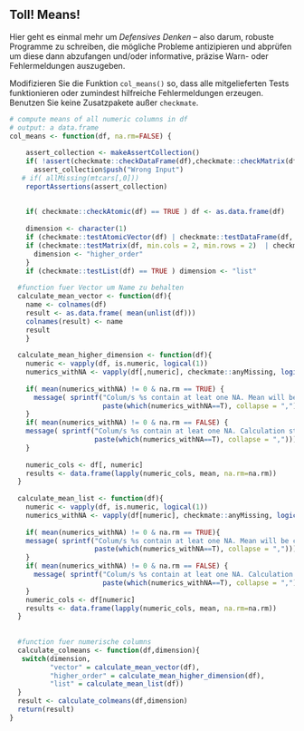 ## Toll! Means!

Hier geht es einmal mehr um *Defensives Denken* -- also darum, robuste Programme zu schreiben, die mögliche Probleme antizipieren und abprüfen um diese dann abzufangen und/oder
informative, präzise Warn- oder Fehlermeldungen auszugeben.

Modifizieren Sie die Funktion `col_means()` so, dass alle mitgelieferten Tests
funktionieren oder zumindest hilfreiche Fehlermeldungen erzeugen. Benutzen Sie keine Zusatzpakete außer `checkmate`.

```r
# compute means of all numeric columns in df
# output: a data.frame
col_means <- function(df, na.rm=FALSE) {
  
    assert_collection <- makeAssertCollection()
    if( !assert(checkmate::checkDataFrame(df),checkmate::checkMatrix(df),checkmate::checkAtomic(df),checkmate::checkList(df), combine = "or"))
      assert_collection$push("Wrong Input")
   # if( allMissing(mtcars[,0])) 
    reportAssertions(assert_collection)
  
    
    if( checkmate::checkAtomic(df) == TRUE ) df <- as.data.frame(df)
    
    dimension <- character(1)
    if (checkmate::testAtomicVector(df) | checkmate::testDataFrame(df, max.cols = 1) ) dimension <- "vector"
    if (checkmate::testMatrix(df, min.cols = 2, min.rows = 2)  | checkmate::testDataFrame(df, min.rows = 2, min.cols = 2)) {
      dimension <- "higher_order"
    }
    if (checkmate::testList(df) == TRUE ) dimension <- "list"
  
  #function fuer Vector um Name zu behalten
  calculate_mean_vector <- function(df){
    name <- colnames(df)
    result <- as.data.frame( mean(unlist(df)))
    colnames(result) <- name
    result
    }
  
  calculate_mean_higher_dimension <- function(df){
    numeric <- vapply(df, is.numeric, logical(1))
    numerics_withNA <- vapply(df[,numeric], checkmate::anyMissing, logical(1))
    
    if( mean(numerics_withNA) != 0 & na.rm == TRUE) {
      message( sprintf("Colum/s %s contain at leat one NA. Mean will be computed without NA",
                       paste(which(numerics_withNA==T), collapse = ",")))
    }
    if( mean(numerics_withNA) != 0 & na.rm == FALSE) {
    message( sprintf("Colum/s %s contain at leat one NA. Calculation stopped (change na.rm to TRUE) for calculation.",
                     paste(which(numerics_withNA==T), collapse = ",")))
    }
    
    numeric_cols <- df[, numeric]
    results <- data.frame(lapply(numeric_cols, mean, na.rm=na.rm))
  }
  
  calculate_mean_list <- function(df){
    numeric <- vapply(df, is.numeric, logical(1))
    numerics_withNA <- vapply(df[numeric], checkmate::anyMissing, logical(1))
    
    if( mean(numerics_withNA) != 0 & na.rm == TRUE){
    message( sprintf("Colum/s %s contain at leat one NA. Mean will be computed without NA",
                     paste(which(numerics_withNA==T), collapse = ",")))
    }
    if( mean(numerics_withNA) != 0 & na.rm == FALSE) {
      message( sprintf("Colum/s %s contain at leat one NA. Calculation stopped (change na.rm to TRUE) for calculation).",
                       paste(which(numerics_withNA==T), collapse = ",")))
    }
    numeric_cols <- df[numeric]
    results <- data.frame(lapply(numeric_cols, mean, na.rm=na.rm))
  }
  
  
  #function fuer numerische columns
  calculate_colmeans <- function(df,dimension){
   switch(dimension,
          "vector" = calculate_mean_vector(df),
          "higher_order" = calculate_mean_higher_dimension(df),
          "list" = calculate_mean_list(df))
  }
  result <- calculate_colmeans(df,dimension)
  return(result)
}
```
